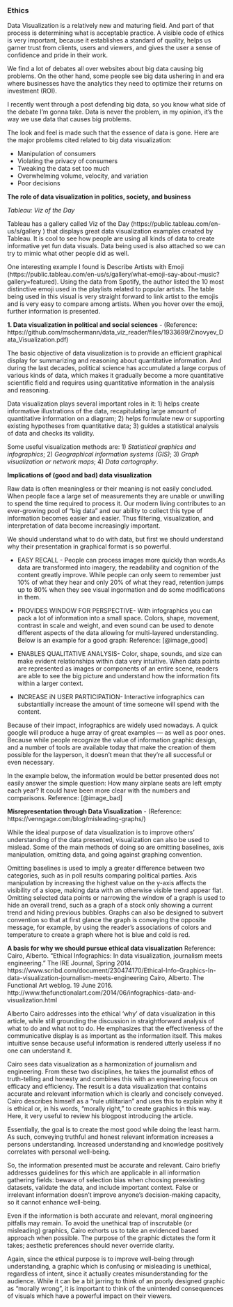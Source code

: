 ### Ethics

Data Visualization is a relatively new  and maturing field. And part of that process is determining what is acceptable practice. A visible code of ethics is very important, because it establishes a standard of quality, helps us garner trust from clients, users and viewers, and gives the user a sense of confidence and pride in their work.

We find a lot of debates all over websites about big data causing big problems. On the other hand, some people see big data ushering in and era where businesses have the analytics they need to optimize their returns on investment (ROI).

I recently went through a post defending big data, so you know what side of the debate I’m gonna take. Data is never the problem, in my opinion, it’s the way we use data that causes big problems. 

The look and feel is made such that the essence of data is gone. Here are the major problems cited related to big data visualization:

- Manipulation of consumers
- Violating the privacy of consumers
- Tweaking the data set too much
- Overwhelming volume, velocity, and variation
- Poor decisions

**The role of data visualization in politics, society, and business**


_Tableau: Viz of the Day_

Tableau has a gallery called Viz of the Day (https://public.tableau.com/en-us/s/gallery
) that displays great data visualization examples created by Tableau. It is cool to see how people are using all kinds of data to create informative yet fun data visuals. Data being used is also attached so we can try to mimic what other people did as well.  

One interesting example I found is Describe Artists with Emoji (https://public.tableau.com/en-us/s/gallery/what-emoji-say-about-music?gallery=featured). Using the data from Spotify, the author listed the 10 most distinctive emoji used in the playlists related to popular artists. The table being used in this visual is very straight forward to link artist to the emojis and is very easy to compare among artists. When you hover over the emoji, further information is presented. 


**1. Data visualization in political and social sciences**
   - (Reference: https://github.com/mschermann/data_viz_reader/files/1933699/Zinovyev_Data_Visualization.pdf)

   The basic objective of data visualization is to provide an efficient graphical display for summarizing and reasoning about    quantitative information. And during the last decades, political science has accumulated a large corpus of various kinds      of data, which makes it gradually become a more quantitative scientific field and requires using quantitative information      in the analysis and reasoning. 

   Data visualization plays several important roles in it: 1) helps create informative illustrations of the data,                recapitulating large amount of quantitative information on a diagram; 2) helps formulate new or supporting existing            hypotheses from quantitative data; 3) guides a statistical analysis of data and checks its validity.

   Some useful visualization methods are: 
   1) _Statistical graphics and infographics_; 
   2) _Geographical information systems (GIS)_; 
   3) _Graph visualization or network maps_; 
   4) _Data cartography_.

**Implications of (good and bad) data visualization**

Raw data is often meaningless or their meaning is not easily concluded. When people face a large set of measurements they are unable or unwilling to spend the time required to process it. Our modern living contributes to an ever-growing pool of “big data” and our ability to collect this type of information becomes easier and easier.  Thus filtering, visualization, and interpretation of data become increasingly important.

We should understand what to do with data, but first we should understand why their presentation in graphical format is so powerful.

- EASY RECALL - People can process images more quickly than words.As data are transformed into imagery, the readability and cognition of the content greatly improve. While people can only seem to remember just 10% of what they hear and only 20% of what they read, retention jumps up to 80% when they see visual ingormation and do some modifications in them.

- PROVIDES WINDOW FOR PERSPECTIVE- With infographics you can pack a lot of information into a small space. Colors, shape, movement, contrast in scale and weight, and even sound can be used to denote different aspects of the data allowing for multi-layered understanding.
Below is an example for a good graph: 
Reference: [@image_good]


- ENABLES QUALITATIVE ANALYSIS-
Color, shape, sounds, and size can make evident relationships within data very intuitive. When data points are represented as images or components of an entire scene, readers are able to see the big picture and understand how the information fits within a larger context. 

- INCREASE iN USER PARTICIPATION-
Interactive infographics can substantially increase the amount of time someone will spend with the content.

Because of their impact, infographics are widely used nowadays. A quick google will produce a huge array of great examples — as well as poor ones. Because while people recognize the value of information graphic design, and a number of tools are available today that make the creation of them possible for the layperson, it doesn’t mean that they’re all successful or even necessary.

In the example below, the information would be better presented does not easily answer the simple question: How many airplane seats are left empty each year? It could have been more clear with the  numbers and comparisons.
Reference: [@image_bad]

<!--![Bad Infograph- Airplane](http://static1.squarespace.com/static/56392b2ce4b0632f2c6d74a4/564e06cae4b0f3ea27e47d7a/564e08b7e4b0f3ea27e4d46d/1447954615218/confusing-infographic2.png?format=original) -->


**Misrepresentation through Data Visualization**
       - (Reference: https://venngage.com/blog/misleading-graphs/)

While the ideal purpose of data visualization is to improve others' understanding of the data presented, visualization can also be used to mislead. Some of the main methods of doing so are omitting baselines, axis manipulation, omitting data, and going against graphing convention.

Omitting baselines is used to imply a greater difference between two categories, such as in poll results comparing political parties. Axis manipulation by increasing the highest value on the y-axis affects the visibility of a slope, making data with an otherwise visible trend appear flat. Omitting selected data points or narrowing the window of a graph is used to hide an overall trend, such as a graph of a stock only showing a current trend and hiding previous bubbles. Graphs can also be designed to subvert convention so that at first glance the graph is conveying the opposite message, for example, by using the reader's associations of colors and temperature to create a graph where hot is blue and cold is red.

**A basis for why we should pursue ethical data visualization**
Reference: 
Cairo, Alberto. "Ethical Infographics: In data visualization, journalism meets engineering." The IRE Journal, Spring 2014. https://www.scribd.com/document/230474170/Ethical-Info-Graphics-In-data-visualization-journalism-meets-engineering
Cairo, Alberto. The Functional Art weblog. 19 June 2016. http://www.thefunctionalart.com/2014/06/infographics-data-and-visualization.html

Alberto Cairo addresses into the ethical 'why' of data visualization in this article, while still grounding the discussion in straightforward analysis of what to do and what not to do. He emphasizes that the effectiveness of the communicative display is as important as the information itself. This makes intuitive sense because useful information is rendered utterly useless if no one can understand it. 

Cairo sees data visualization as a harmonization of journalism and engineering. From these two disciplines, he takes the journalist ethos of truth-telling and honesty and combines this with an engineering focus on efficacy and efficiency. The result is a data visualization that contains accurate and relevant information which is clearly and concisely conveyed.
Cairo describes himself as a "rule utilitarian" and uses this to explain why it is ethical or, in his words, "morally right," to create graphics in this way. Here, it very useful to review his blogpost introducing the article.

Essentially, the goal is to create the most good while doing the least harm. As such, conveying truthful and honest relevant information increases a persons understanding. Increased understanding and knowledge positively correlates with personal well-being.

So, the information presented must be accurate and relevant. Cairo briefly addresses guidelines for this which are applicable in all information gathering fields: beware of selection bias when choosing preexisting datasets, validate the data, and include important context. False or irrelevant information doesn't improve anyone's decision-making capacity, so it cannot enhance well-being.

Even if the information is both accurate and relevant, moral engineering pitfalls may remain. To avoid the unethical trap of inscrutable (or misleading) graphics, Cairo exhorts us to take an evidenced based approach when possible. The purpose of the graphic dictates the form it takes; aesthetic preferences should never override clarity. 

Again, since the ethical purpose is to improve well-being through understanding, a graphic which is confusing or misleading is unethical, regardless of intent, since it actually creates misunderstanding for the audience. While it can be a bit jarring to think of an poorly designed graphic as "morally wrong", it is important to think of the unintended consequences of visuals which have a powerful impact on their viewers.



